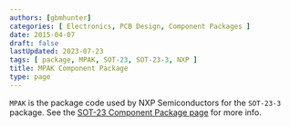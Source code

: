 ```yaml
---
authors: [gbmhunter]
categories: [ Electronics, PCB Design, Component Packages ]
date: 2015-04-07
draft: false
lastUpdated: 2023-07-23
tags: [ package, MPAK, SOT-23, SOT-23-3, NXP ]
title: MPAK Component Package
type: page
---
```



`MPAK` is the package code used by NXP Semiconductors for the `SOT-23-3` package. See the [SOT-23 Component Package page](/pcb-design/component-packages/sot-23-component-package/) for more info.

